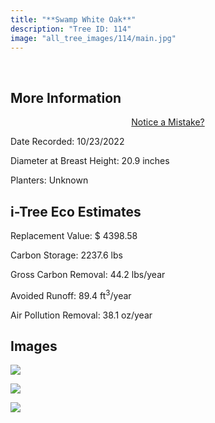 ```yaml
---
title: "**Swamp White Oak**"
description: "Tree ID: 114"
image: "all_tree_images/114/main.jpg"
---
```


<br>

## **More Information**
::: column-margin
<center><a class="button" href="https://forms.gle/W6f5nwYxrM33hF4f7">Notice a Mistake?</a></center>
:::


Date Recorded:  10/23/2022

Diameter at Breast Height:  20.9  inches

Planters:  Unknown

## **i-Tree Eco Estimates**


 Replacement Value: $ 4398.58

 Carbon Storage:  2237.6  lbs

 Gross Carbon Removal:  44.2  lbs/year

 Avoided Runoff:  89.4  ft<sup>3</sup>/year

 Air Pollution Removal:  38.1  oz/year

## **Images**


 ![](all_tree_images/114/IMG_6801.jpg)

 ![](all_tree_images/114/IMG_6803.jpg)

 ![](all_tree_images/114/main.jpg)
